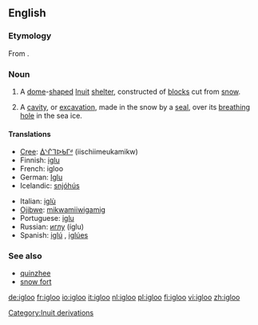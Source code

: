 ==English==

===Etymology===
From {{etyl|ikt}} {{term|||tr=iġlu}}.

===Noun===
{{en-noun}}

# A [[dome]]-[[shape]]d [[Inuit]] [[shelter]], constructed of [[block]]s cut from [[snow]].
# {{zoology}} A [[cavity]], or [[excavation]], made in the snow by a [[seal]], over its [[breathing]] [[hole]] in the sea ice.

====Translations====
{{trans-top|Inuit snow house}}
* [[Cree]]: [[ᐄᔅᒌᒣᐅᑲᒥᒄ]] (iischiimeukamikw)
* Finnish: [[iglu]]
* French: igloo {{m}}
* German: [[Iglu]] {{n}}
* Icelandic: [[snjóhús]] {{n}}
{{trans-mid}}
* Italian: [[iglù]] {{m}}
* [[Ojibwe]]: [[mikwamiiwigamig]]
* Portuguese: [[iglu]] {{m}}
* Russian: [[иглу]] (íglu) {{n}}
* Spanish: [[iglú]] {{m}}, [[iglúes]] {{p}}
{{trans-bottom}}

===See also===
* [[quinzhee]]
* [[snow fort]]

[[Category:Inuit derivations]]

[[de:igloo]]
[[fr:igloo]]
[[io:igloo]]
[[it:igloo]]
[[nl:igloo]]
[[pl:igloo]]
[[fi:igloo]]
[[vi:igloo]]
[[zh:igloo]]